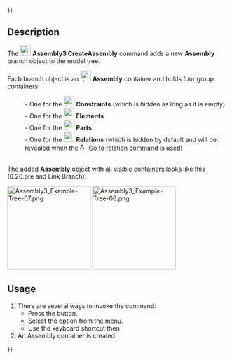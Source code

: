 {{UnfinishedDocu{{#translation:}}}}
<languages/>
<translate>

<!--T:1-->
{{Docnav
|
|[[Assembly3_GroupObjects|Group objects]]
|[[Assembly3_Workbench|Assembly3]]
|
|IconR=Assembly_New_Group.svg
|IconC=Assembly3_workbench_icon.svg
}}

<!--T:2-->
{{GuiCommand
|Name=Assembly3 CreateAssembly
|Icon=Assembly_New_Assembly.svg
|MenuLocation=Assembly3 → Create assembly
|Workbenches=[[Assembly3_Workbench|Assembly3]]
|Shortcut={{KEY|A}} {{KEY|N}}
}}

== Description == <!--T:3-->

<!--T:4-->
The [[Image:Assembly_New_Assembly.svg‎‎|24px]] '''Assembly3 CreateAssembly''' command adds a new '''Assembly''' branch object  to the model tree.

<!--T:5-->
Each branch object is an [[Image:Assembly_Assembly_Tree.svg|24px]] '''Assembly''' container and holds four group containers:
:- One for the [[Image:Assembly_Assembly_Constraints_Tree.svg|24px]] '''Constraints''' (which is hidden as long as it is empty)
:- One for the [[Image:Assembly_Assembly_Element_Tree.svg|24px]] '''Elements'''
:- One for the [[Image:Assembly_Assembly_Part_Tree.svg|24px]] '''Parts'''
:- One for the [[Image:Assembly_Assembly_Relation_Tree.svg|24px]] '''Relations''' (which is hidden by default and will be revealed when the [[Image:Assembly_GotoRelation.svg|16px]] [[Assembly3_GoToRelation|Go to relation]] command is used)

<!--T:6-->
</br>
The added '''Assembly''' object with all visible containers looks like this (0.20.pre and Link Branch): 

<!--T:7-->
[[Image:Assembly3 Example-Tree-07.png|190px]] [[Image:Assembly3 Example-Tree-08.png|190px]]

== Usage == <!--T:8-->

<!--T:9-->
# There are several ways to invoke the command:
#* Press the {{Button|[[Image:Assembly_New_Assembly.svg‎‎|16px]] [[Assembly3_CreateAssembly|Create assembly]]}} button.
#* Select the {{MenuCommand|Assembly3 → [[Image:Assembly_New_Assembly.svg‎‎|16px]] Create assembly}} option from the menu.
#* Use the keyboard shortcut {{KEY|A}} then {{KEY|N}}
# An Assembly container is created.


<!--T:10-->
{{Docnav
|
|[[Assembly3_GroupObjects|Group objects]]
|[[Assembly3_Workbench|Assembly3]]
|
|IconR=Assembly_New_Group.svg
|IconC=Assembly3_workbench_icon.svg
}}

</translate>
{{Userdocnavi{{#translation:}}}}